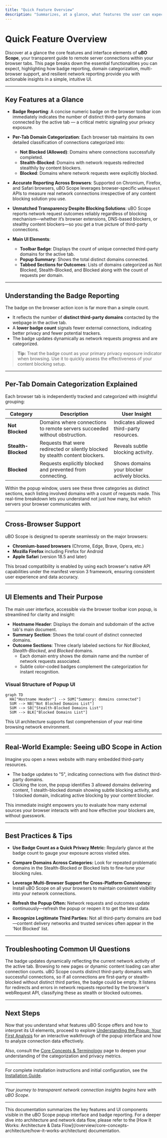 ```yaml
---
title: "Quick Feature Overview"
description: "Summarizes, at a glance, what features the user can expect: badge reporting, per-tab domain categorization, support across browsers, and accurate reporting regardless of blocking solutions. Highlights the main UI elements and what insight each one provides."
---
```


# Quick Feature Overview

Discover at a glance the core features and interface elements of **uBO Scope**, your transparent guide to remote server connections within your browser tabs. This page breaks down the essential functionalities you can expect, highlighting how badge reporting, domain categorization, multi-browser support, and resilient network reporting provide you with actionable insights in a simple, intuitive UI.

---

## Key Features at a Glance

- **Badge Reporting**: A concise numeric badge on the browser toolbar icon immediately indicates the number of distinct third-party domains connected by the active tab — a critical metric signaling your privacy exposure.

- **Per-Tab Domain Categorization**: Each browser tab maintains its own detailed classification of connections categorized into:
  - **Not Blocked (Allowed)**: Domains where connections successfully completed.
  - **Stealth-Blocked**: Domains with network requests redirected stealthily by content blockers.
  - **Blocked**: Domains where network requests were explicitly blocked.

- **Accurate Reporting Across Browsers**: Supported on Chromium, Firefox, and Safari browsers, uBO Scope leverages browser-specific `webRequest` APIs to measure real network connections irrespective of any content blocking solution you use.

- **Unmatched Transparency Despite Blocking Solutions**: uBO Scope reports network request outcomes reliably regardless of blocking mechanism—whether it’s browser extensions, DNS-based blockers, or stealthy content blockers—so you get a true picture of third-party connections.

- **Main UI Elements**:
  - **Toolbar Badge**: Displays the count of unique connected third-party domains for the active tab.
  - **Popup Summary**: Shows the total distinct domains connected.
  - **Tabbed Sections for Outcomes**: Lists of domains categorized as Not Blocked, Stealth-Blocked, and Blocked along with the count of requests per domain.

---

## Understanding the Badge Reporting

The badge on the browser action icon is far more than a simple count.

- It reflects the number of **distinct third-party domains** contacted by the webpage in the active tab.
- A **lower badge count** signals fewer external connections, indicating better privacy and fewer potential trackers.
- The badge updates dynamically as network requests progress and are categorized.

> **Tip:** Treat the badge count as your primary privacy exposure indicator when browsing. Use it to quickly assess the effectiveness of your content blocking setup.

---

## Per-Tab Domain Categorization Explained

Each browser tab is independently tracked and categorized with insightful grouping:

| Category        | Description                                                                                         | User Insight                              |
|-----------------|-------------------------------------------------------------------------------------------------|-------------------------------------------|
| **Not Blocked** | Domains where connections to remote servers succeeded without obstruction.                        | Indicates allowed third-party resources. |
| **Stealth-Blocked** | Requests that were redirected or silently blocked by stealth content blockers.                 | Reveals subtle blocking activity.         |
| **Blocked**     | Requests explicitly blocked and prevented from connecting.                                      | Shows domains your blocker actively blocks. |

Within the popup window, users see these three categories as distinct sections, each listing involved domains with a count of requests made. This real-time breakdown lets you understand not just how many, but which servers your browser communicates with.

---

## Cross-Browser Support

uBO Scope is designed to operate seamlessly on the major browsers:

- **Chromium-based browsers** (Chrome, Edge, Brave, Opera, etc.)
- **Mozilla Firefox** including Firefox for Android
- **Apple Safari** (version 18.5 and later)

This broad compatibility is enabled by using each browser's native API capabilities under the manifest version 3 framework, ensuring consistent user experience and data accuracy.

---

## UI Elements and Their Purpose

The main user interface, accessible via the browser toolbar icon popup, is streamlined for clarity and insight:

- **Hostname Header**: Displays the domain and subdomain of the active tab's main document.
- **Summary Section**: Shows the total count of distinct connected domains.
- **Outcome Sections**: Three clearly labeled sections for _Not Blocked_, _Stealth-Blocked_, and _Blocked_ domains.
  - Each domain entry shows the domain name and the number of network requests associated.
  - Subtle color-coded badges complement the categorization for instant recognition.

### Visual Structure of Popup UI
```mermaid
graph TD
  HA["Hostname Header"] --> SUM["Summary: domains connected"]
  SUM --> NB["Not Blocked Domains List"]
  SUM --> SB["Stealth-Blocked Domains List"]
  SUM --> BLK["Blocked Domains List"]
```

This UI architecture supports fast comprehension of your real-time browsing network environment.

---

## Real-World Example: Seeing uBO Scope in Action

Imagine you open a news website with many embedded third-party resources.

- The badge updates to "5", indicating connections with five distinct third-party domains.
- Clicking the icon, the popup identifies 3 allowed domains delivering content, 1 stealth-blocked domain showing subtle blocking activity, and 1 blocked domain, indicating active blocking by your content blocker.

This immediate insight empowers you to evaluate how many external sources your browser interacts with and how effective your blockers are, without guesswork.

---

## Best Practices & Tips

- **Use Badge Count as a Quick Privacy Metric:** Regularly glance at the badge count to gauge your exposure across visited sites.

- **Compare Domains Across Categories:** Look for repeated problematic domains in the Stealth-Blocked or Blocked lists to fine-tune your blocking rules.

- **Leverage Multi-Browser Support for Cross-Platform Consistency:** Install uBO Scope on all your browsers to maintain consistent visibility into your network connections.

- **Refresh the Popup Often:** Network requests and outcomes update continuously—refresh the popup or reopen it to get the latest data.

- **Recognize Legitimate Third Parties:** Not all third-party domains are bad—content delivery networks and trusted services often appear in the 'Not Blocked' list.

---

## Troubleshooting Common UI Questions

<AccordionGroup title="Common Questions about the Quick Feature Overview">
<Accordion title="Why does the badge number change unexpectedly?">
The badge updates dynamically reflecting the current network activity of the active tab. Browsing to new pages or dynamic content loading can alter connection counts.
</Accordion>
<Accordion title="What if I see 0 but notice network connections?">
uBO Scope counts distinct third-party domains with successful connections, so if all connections are first-party or stealth-blocked without distinct third parties, the badge could be empty.
</Accordion>
<Accordion title="How does uBO Scope detect stealth blocking?">
It listens for redirects and errors in network requests reported by the browser's webRequest API, classifying these as stealth or blocked outcomes.
</Accordion>
</AccordionGroup>

---

## Next Steps

Now that you understand what features uBO Scope offers and how to interpret its UI elements, proceed to explore [Understanding the Popup: Your First Analysis](/guides/getting-started/first-popup-overview) for an interactive walkthrough of the popup interface and how to analyze connection data effectively.

Also, consult the [Core Concepts & Terminology](/overview/core-concepts-architecture/core-concepts-terminology) page to deepen your understanding of the categorization and privacy metrics.

---

For complete installation instructions and initial configuration, see the [Installation Guide](/getting-started/introduction-setup/installation).

---

*Your journey to transparent network connection insights begins here with uBO Scope.*

---

<Info>
This documentation summarizes the key features and UI components visible in the uBO Scope popup interface and badge reporting. For a deeper dive into architecture and network data flow, please refer to the [How It Works: Architecture & Data Flow](/overview/core-concepts-architecture/how-it-works-architecture) documentation.
</Info>

